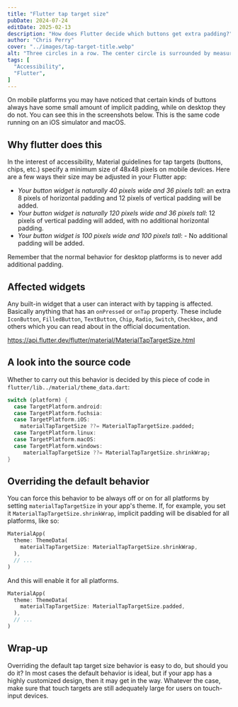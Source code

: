 ```yaml
---
title: "Flutter tap target size"
pubDate: 2024-07-24
editDate: 2025-02-13
description: "How does Flutter decide which buttons get extra padding?"
author: "Chris Perry"
cover: "../images/tap-target-title.webp"
alt: "Three circles in a row. The center circle is surrounded by measurement lines and a label that reads 48."
tags: [
  "Accessibility",
  "Flutter",
]
---
```



On mobile platforms you may have noticed that certain kinds of buttons always have some small amount of implicit padding, while on desktop they do not. You can see this in the screenshots below. This is the same code running on an iOS simulator and macOS.

<PostPicture src={spacing} alt="An iOS app with padded buttons and a macOS app with un-padded buttons." title="Padding differences" />

## Why flutter does this

In the interest of accessibility, Material guidelines for tap targets (buttons, chips, etc.) specify a minimum size of 48x48 pixels on mobile devices. Here are a few ways their size may be adjusted in your Flutter app:

* *Your button widget is naturally 40 pixels wide and 36 pixels tall*: an extra 8 pixels of horizontal padding and 12 pixels of vertical padding will be added.
* *Your button widget is naturally 120 pixels wide and 36 pixels tall*: 12 pixels of vertical padding will added, with no additional horizontal padding.
* *Your button widget is 100 pixels wide and 100 pixels tall*:  - No additional padding will be added.

Remember that the normal behavior for desktop platforms is to never add additional padding.

## Affected widgets

Any built-in widget that a user can interact with by tapping is affected. Basically anything that has an `onPressed` or `onTap` property. These include `IconButton`, `FilledButton`, `TextButton`, `Chip`, `Radio`, `Switch`, `Checkbox`, and others which you can read about in the official documentation.

https://api.flutter.dev/flutter/material/MaterialTapTargetSize.html 

## A look into the source code

Whether to carry out this behavior is decided by this piece of code in `flutter/lib../material/theme_data.dart`:

```dart title="theme_data.dart" 
switch (platform) {
  case TargetPlatform.android:
  case TargetPlatform.fuchsia:
  case TargetPlatform.iOS:
    materialTapTargetSize ??= MaterialTapTargetSize.padded;
  case TargetPlatform.linux:
  case TargetPlatform.macOS:
  case TargetPlatform.windows:
     materialTapTargetSize ??= MaterialTapTargetSize.shrinkWrap;
}
```


## Overriding the default behavior

You can force this behavior to be always off or on for all platforms by setting `materialTapTargetSize` in your app's theme. If, for example, you set it `MaterialTapTargetSize.shrinkWrap`, implicit padding will be disabled for all platforms, like so:

```dart
MaterialApp(
  theme: ThemeData(
    materialTapTargetSize: MaterialTapTargetSize.shrinkWrap,
  ),
  // ...
)
```

<PostPicture src={shrinkwrap} alt="An app on both iOS and macOS with un-padded buttons." title="No padding"/>

And this will enable it for all platforms.

```dart
MaterialApp(
  theme: ThemeData(
    materialTapTargetSize: MaterialTapTargetSize.padded,
  ),
  // ...
)
```


<PostPicture src={padded} alt="An app on both iOS and macOS with padded buttons." title="Padding everywhere"/>

## Wrap-up

Overriding the default tap target size behavior is easy to do, but should you do it? In most cases the default behavior is ideal, but if your app has a highly customized design, then it may get in the way. Whatever the case, make sure that touch targets are still adequately large for users on touch-input devices.

